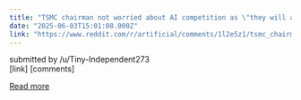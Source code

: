 ```yaml
---
title: "TSMC chairman not worried about AI competition as \"they will all come to us in the end\""
date: "2025-06-03T15:01:08.000Z"
link: "https://www.reddit.com/r/artificial/comments/1l2e5z1/tsmc_chairman_not_worried_about_ai_competition_as/"
---
```


submitted by    /u/Tiny-Independent273  
 [link]   [comments]

[Read more](https://www.reddit.com/r/artificial/comments/1l2e5z1/tsmc_chairman_not_worried_about_ai_competition_as/)
